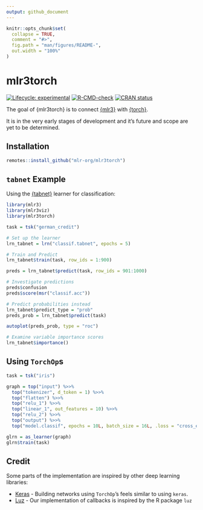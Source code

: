 ```yaml
---
output: github_document
---
```


<!-- README.md is generated from README.Rmd. Please edit that file -->

```r
knitr::opts_chunk$set(
  collapse = TRUE,
  comment = "#>",
  fig.path = "man/figures/README-",
  out.width = "100%"
)
```

# mlr3torch

<!-- badges: start -->
[![Lifecycle: experimental](https://img.shields.io/badge/lifecycle-experimental-orange.svg)](https://lifecycle.r-lib.org/articles/stages.html#experimental)
[![R-CMD-check](https://github.com/mlr-org/mlr3torch/actions/workflows/R-CMD-check.yaml/badge.svg)](https://github.com/mlr-org/mlr3torch/actions/workflows/R-CMD-check.yaml)
[![CRAN status](https://www.r-pkg.org/badges/version/mlr3torch)](https://CRAN.R-project.org/package=mlr3torch)
<!-- badges: end -->

The goal of {mlr3torch} is to connect [{mlr3}](https://github.com/mlr-org/mlr3) with [{torch}](https://github.com/mlverse/torch).

It is in the very early stages of development and it's future and scope are yet to be determined.

## Installation

```r
remotes::install_github("mlr-org/mlr3torch")
```

## `tabnet` Example

Using the [{tabnet}](https://github.com/mlverse/tabnet) learner for classification:

```r
library(mlr3)
library(mlr3viz)
library(mlr3torch)

task = tsk("german_credit")

# Set up the learner
lrn_tabnet = lrn("classif.tabnet", epochs = 5)

# Train and Predict
lrn_tabnet$train(task, row_ids = 1:900)

preds = lrn_tabnet$predict(task, row_ids = 901:1000)

# Investigate predictions
preds$confusion
preds$score(msr("classif.acc"))

# Predict probabilities instead
lrn_tabnet$predict_type = "prob"
preds_prob = lrn_tabnet$predict(task)

autoplot(preds_prob, type = "roc")

# Examine variable importance scores
lrn_tabnet$importance()
```

## Using `TorchOp`s

```r
task = tsk("iris")

graph = top("input") %>>%
  top("tokenizer", d_token = 1) %>>%
  top("flatten") %>>%
  top("relu_1") %>>%
  top("linear_1", out_features = 10) %>>%
  top("relu_2") %>>%
  top("output") %>>%
  top("model.classif", epochs = 10L, batch_size = 16L, .loss = "cross_entropy", .optimizer = "adam")

glrn = as_learner(graph)
glrn$train(task)
```



## Credit

Some parts of the implementation are inspired by other deep learning libraries:

* [Keras](https://keras.io/) - Building networks using `TorchOp`'s feels similar to using `keras`.
* [Luz](https://github.com/mlverse/luz) - Our implementation of callbacks is inspired by the
  R package `luz`
